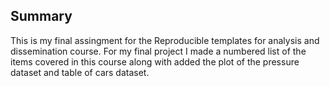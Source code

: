## Summary

This is my final assingment for the Reproducible templates for analysis and dissemination course. 
For my final project I made a numbered list of the items covered in this course along with added the plot
of the pressure dataset and table of cars dataset.